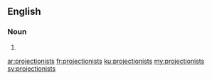 ==English==

===Noun===
{{head|en|noun plural form}}

# {{plural of|projectionist|lang=en}}

[[ar:projectionists]]
[[fr:projectionists]]
[[ku:projectionists]]
[[my:projectionists]]
[[sv:projectionists]]